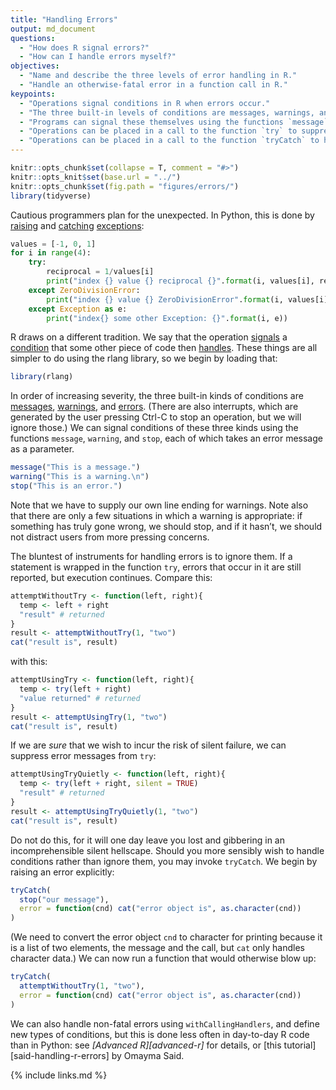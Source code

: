 ```yaml
---
title: "Handling Errors"
output: md_document
questions:
  - "How does R signal errors?"
  - "How can I handle errors myself?"
objectives:
  - "Name and describe the three levels of error handling in R."
  - "Handle an otherwise-fatal error in a function call in R."
keypoints:
  - "Operations signal conditions in R when errors occur."
  - "The three built-in levels of conditions are messages, warnings, and errors."
  - "Programs can signal these themselves using the functions `message`, `warning`, and `stop`."
  - "Operations can be placed in a call to the function `try` to suppress errors, but this is a bad idea."
  - "Operations can be placed in a call to the function `tryCatch` to handle errors."
---
```


```r
knitr::opts_chunk$set(collapse = T, comment = "#>")
knitr::opts_knit$set(base.url = "../")
knitr::opts_chunk$set(fig.path = "figures/errors/")
library(tidyverse)
```

Cautious programmers plan for the unexpected.
In Python,
this is done by [raising](#g:raise-exception) and [catching](#g:catch-exception) [exceptions](#g:exception):

```python
values = [-1, 0, 1]
for i in range(4):
    try:
        reciprocal = 1/values[i]
        print("index {} value {} reciprocal {}".format(i, values[i], reciprocal))
    except ZeroDivisionError:
        print("index {} value {} ZeroDivisionError".format(i, values[i]))
    except Exception as e:
        print("index{} some other Exception: {}".format(i, e))
```

R draws on a different tradition.
We say that the operation [signals](#g:signal-condition) a [condition](#g:condition)
that some other piece of code then [handles](#g:handle-condition).
These things are all simpler to do using the rlang library,
so we begin by loading that:

```r
library(rlang)
```

In order of increasing severity,
the three built-in kinds of conditions are [messages](#g:message), [warnings](#g:warning), and [errors](#g:error).
(There are also interrupts, which are generated by the user pressing Ctrl-C to stop an operation, but we will ignore those.)
We can signal conditions of these three kinds using the functions `message`, `warning`, and `stop`,
each of which takes an error message as a parameter.

```r
message("This is a message.")
warning("This is a warning.\n")
stop("This is an error.")
```

Note that we have to supply our own line ending for warnings.
Note also that there are only a few situations in which a warning is appropriate:
if something has truly gone wrong,
we should stop,
and if it hasn't,
we should not distract users from more pressing concerns.

The bluntest of instruments for handling errors is to ignore them.
If a statement is wrapped in the function `try`,
errors that occur in it are still reported,
but execution continues.
Compare this:

```r
attemptWithoutTry <- function(left, right){
  temp <- left + right
  "result" # returned
}
result <- attemptWithoutTry(1, "two")
cat("result is", result)
```

with this:

```r
attemptUsingTry <- function(left, right){
  temp <- try(left + right)
  "value returned" # returned
}
result <- attemptUsingTry(1, "two")
cat("result is", result)
```

If we are *sure* that we wish to incur the risk of silent failure,
we can suppress error messages from `try`:

```r
attemptUsingTryQuietly <- function(left, right){
  temp <- try(left + right, silent = TRUE)
  "result" # returned
}
result <- attemptUsingTryQuietly(1, "two")
cat("result is", result)
```

Do not do this,
for it will one day leave you lost and gibbering in an incomprehensible silent hellscape.
Should you more sensibly wish to handle conditions rather than ignore them,
you may invoke `tryCatch`.
We begin by raising an error explicitly:

```r
tryCatch(
  stop("our message"),
  error = function(cnd) cat("error object is", as.character(cnd))
)
```

(We need to convert the error object `cnd` to character for printing because it is a list of two elements,
the message and the call,
but `cat` only handles character data.)
We can now run a function that would otherwise blow up:

```r
tryCatch(
  attemptWithoutTry(1, "two"),
  error = function(cnd) cat("error object is", as.character(cnd))
)
```

We can also handle non-fatal errors using `withCallingHandlers`,
and define new types of conditions,
but this is done less often in day-to-day R code than in Python:
see *[Advanced R][advanced-r]* for details,
or [this tutorial][said-handling-r-errors] by Omayma Said.

{% include links.md %}